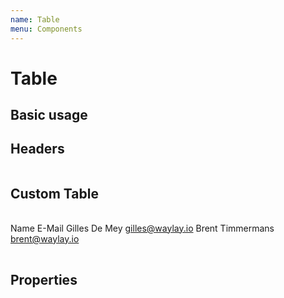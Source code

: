 ```yaml
---
name: Table
menu: Components
---
```




# Table

## Basic usage

<Playground>
  <Table
    rows={[
      { name: 'John', age: 15, gender: 'Male' },
      { name: 'Amber', age: 40, gender: 'Female' },
      { name: 'Leslie', age: 32, gender: 'Female' },
      { name: 'Ben', age: 70, gender: 'Male' },
    ]}
  />
</Playground>

## Headers

<Playground>
  <Table
    headers={['name', 'gender']}
    rows={[
      { name: 'John', age: 15, gender: 'Male' },
      { name: 'Amber', age: 40, gender: 'Female' },
      { name: 'Leslie', age: 32, gender: 'Female' },
      { name: 'Ben', age: 70, gender: 'Male' },
    ]}
  />
</Playground>

## Custom Table

<Playground>
  <Table>
    <Table.Header>
      <Table.Row>
        <Table.HeaderCell>
          Name
        </Table.HeaderCell>
        <Table.HeaderCell>
          E-Mail
        </Table.HeaderCell>
      </Table.Row>
    </Table.Header>
    <Table.Body>
      <Table.Row>
        <Table.Cell>Gilles De Mey</Table.Cell>
        <Table.Cell>
          <a href='mailto:gilles@waylay.io'>gilles@waylay.io</a>
        </Table.Cell>
      </Table.Row>
      <Table.Row>
        <Table.Cell>Brent Timmermans</Table.Cell>
        <Table.Cell>
          <a href='mailto:brent@waylay.io'>brent@waylay.io</a>
        </Table.Cell>
      </Table.Row>
    </Table.Body>
  </Table>
</Playground>

## Properties

<Props of={Table}></Props>
